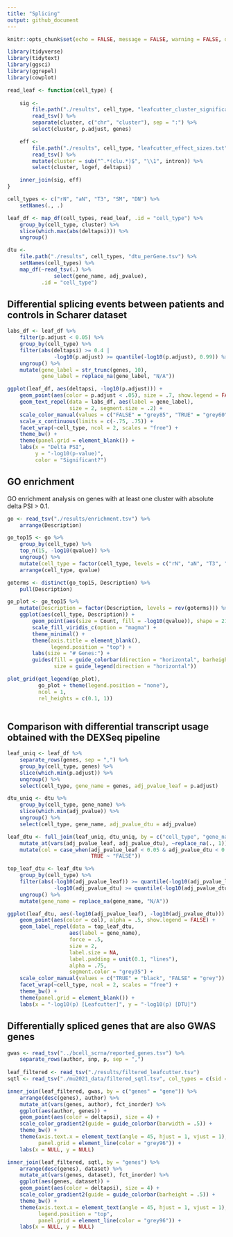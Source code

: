 ```yaml
---
title: "Splicing"
output: github_document
---
```


```r
knitr::opts_chunk$set(echo = FALSE, message = FALSE, warning = FALSE, dpi = 300)
```


```r
library(tidyverse)
library(tidytext)
library(ggsci)
library(ggrepel)
library(cowplot)
```



```r
read_leaf <- function(cell_type) {
    
    sig <- 
        file.path("./results", cell_type, "leafcutter_cluster_significance.txt") %>%
        read_tsv() %>%
        separate(cluster, c("chr", "cluster"), sep = ":") %>%
        select(cluster, p.adjust, genes)

    eff <- 
        file.path("./results", cell_type, "leafcutter_effect_sizes.txt") %>%
        read_tsv() %>%
        mutate(cluster = sub("^.*(clu.*)$", "\\1", intron)) %>%
        select(cluster, logef, deltapsi)

    inner_join(sig, eff)
}
```


```r
cell_types <- c("rN", "aN", "T3", "SM", "DN") %>%
    setNames(., .)

leaf_df <- map_df(cell_types, read_leaf, .id = "cell_type") %>%
    group_by(cell_type, cluster) %>%
    slice(which.max(abs(deltapsi))) %>%
    ungroup()

dtu <- 
    file.path("./results", cell_types, "dtu_perGene.tsv") %>%
    setNames(cell_types) %>%
    map_df(~read_tsv(.) %>%
               select(gene_name, adj_pvalue),
           .id = "cell_type")
```


## Differential splicing events between patients and controls in Scharer dataset


```r
labs_df <- leaf_df %>%
    filter(p.adjust < 0.05) %>%
    group_by(cell_type) %>%
    filter(abs(deltapsi) >= 0.4 |
               -log10(p.adjust) >= quantile(-log10(p.adjust), 0.99)) %>%
    ungroup() %>%
    mutate(gene_label = str_trunc(genes, 10),
           gene_label = replace_na(gene_label, "N/A"))

ggplot(leaf_df, aes(deltapsi, -log10(p.adjust))) +
    geom_point(aes(color = p.adjust < .05), size = .7, show.legend = FALSE) +
    geom_text_repel(data = labs_df, aes(label = gene_label),
                    size = 2, segment.size = .2) +
    scale_color_manual(values = c("FALSE" = "grey85", "TRUE" = "grey60")) +
    scale_x_continuous(limits = c(-.75, .75)) +
    facet_wrap(~cell_type, ncol = 2, scales = "free") +
    theme_bw() +
    theme(panel.grid = element_blank()) +
    labs(x = "Delta PSI", 
         y = "-log10(p-value)",
         color = "Significant?")
```

## GO enrichment

GO enrichment analysis on genes with at least one cluster with absolute delta PSI > 0.1.


```r
go <- read_tsv("./results/enrichment.tsv") %>%
    arrange(Description)
```


```r
go_top15 <- go %>%
    group_by(cell_type) %>%
    top_n(15, -log10(qvalue)) %>%
    ungroup() %>%
    mutate(cell_type = factor(cell_type, levels = c("rN", "aN", "T3", "SM", "DN"))) %>%
    arrange(cell_type, qvalue)

goterms <- distinct(go_top15, Description) %>%
    pull(Description)

go_plot <- go_top15 %>%
    mutate(Description = factor(Description, levels = rev(goterms))) %>%
    ggplot(aes(cell_type, Description)) +
        geom_point(aes(size = Count, fill = -log10(qvalue)), shape = 21) +
        scale_fill_viridis_c(option = "magma") +
        theme_minimal() +
        theme(axis.title = element_blank(),
              legend.position = "top") +
        labs(size = "# Genes:") +
        guides(fill = guide_colorbar(direction = "horizontal", barheight = 0.5),
               size = guide_legend(direction = "horizontal"))

plot_grid(get_legend(go_plot), 
          go_plot + theme(legend.position = "none"),
          ncol = 1,
          rel_heights = c(0.1, 1))
             
```

## Comparison with differential transcript usage obtained with the DEXSeq pipeline


```r
leaf_uniq <- leaf_df %>%
    separate_rows(genes, sep = ",") %>%
    group_by(cell_type, genes) %>%
    slice(which.min(p.adjust)) %>%
    ungroup() %>%
    select(cell_type, gene_name = genes, adj_pvalue_leaf = p.adjust)

dtu_uniq <- dtu %>%
    group_by(cell_type, gene_name) %>%
    slice(which.min(adj_pvalue)) %>%
    ungroup() %>%
    select(cell_type, gene_name, adj_pvalue_dtu = adj_pvalue)

leaf_dtu <- full_join(leaf_uniq, dtu_uniq, by = c("cell_type", "gene_name")) %>%
    mutate_at(vars(adj_pvalue_leaf, adj_pvalue_dtu), ~replace_na(., 1)) %>%
    mutate(col = case_when(adj_pvalue_leaf < 0.05 & adj_pvalue_dtu < 0.05 ~ "TRUE",
                           TRUE ~ "FALSE"))

top_leaf_dtu <- leaf_dtu %>%
    group_by(cell_type) %>%
    filter(abs(-log10(adj_pvalue_leaf)) >= quantile(-log10(adj_pvalue_leaf), 0.995) |
               -log10(adj_pvalue_dtu) >= quantile(-log10(adj_pvalue_dtu), 0.995)) %>%
    ungroup() %>%
    mutate(gene_name = replace_na(gene_name, "N/A"))

ggplot(leaf_dtu, aes(-log10(adj_pvalue_leaf), -log10(adj_pvalue_dtu))) +
    geom_point(aes(color = col), alpha = .5, show.legend = FALSE) +
    geom_label_repel(data = top_leaf_dtu,
                    aes(label = gene_name),
                    force = .5,
                    size = 2,
                    label.size = NA,
                    label.padding = unit(0.1, "lines"),
                    alpha = .75,
                    segment.color = "grey35") +
    scale_color_manual(values = c("TRUE" = "black", "FALSE" = "grey")) +
    facet_wrap(~cell_type, ncol = 2, scales = "free") +
    theme_bw() +
    theme(panel.grid = element_blank()) +
    labs(x = "-log10(p) [Leafcutter]", y = "-log10(p) [DTU]")
```

## Differentially spliced genes that are also GWAS genes


```r
gwas <- read_tsv("../bcell_scrna/reported_genes.tsv") %>%
    separate_rows(author, snp, p, sep = ",")
    
leaf_filtered <- read_tsv("./results/filtered_leafcutter.tsv")
sqtl <- read_tsv("./mu2021_data/filtered_sqtl.tsv", col_types = c(sid = "c"))

inner_join(leaf_filtered, gwas, by = c("genes" = "gene")) %>%
    arrange(desc(genes), author) %>%
    mutate_at(vars(genes, author), fct_inorder) %>%
    ggplot(aes(author, genes)) +
    geom_point(aes(color = deltapsi), size = 4) +
    scale_color_gradient2(guide = guide_colorbar(barwidth = .5)) +
    theme_bw() +
    theme(axis.text.x = element_text(angle = 45, hjust = 1, vjust = 1),
          panel.grid = element_line(color = "grey96")) +
    labs(x = NULL, y = NULL)
```

```r
inner_join(leaf_filtered, sqtl, by = "genes") %>%
    arrange(desc(genes), dataset) %>%
    mutate_at(vars(genes, dataset), fct_inorder) %>%
    ggplot(aes(genes, dataset)) +
    geom_point(aes(color = deltapsi), size = 4) +
    scale_color_gradient2(guide = guide_colorbar(barheight = .5)) +
    theme_bw() +
    theme(axis.text.x = element_text(angle = 45, hjust = 1, vjust = 1),
          legend.position = "top",
          panel.grid = element_line(color = "grey96")) +
    labs(x = NULL, y = NULL)
```


